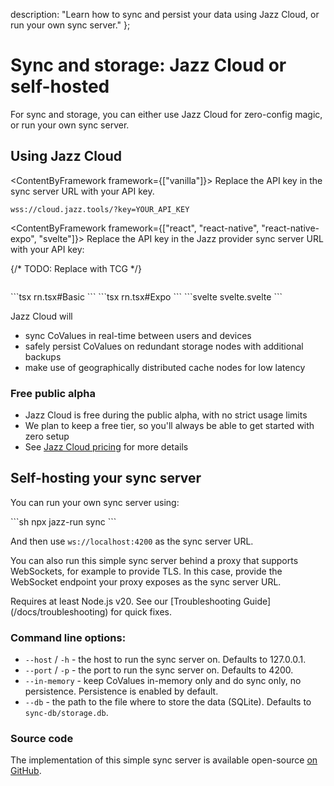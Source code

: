 
  description: "Learn how to sync and persist your data using Jazz Cloud, or run your own sync server."
};

# Sync and storage: Jazz Cloud or self-hosted

For sync and storage, you can either use Jazz Cloud for zero-config magic, or run your own sync server.

## Using Jazz Cloud

<GetAPIKey hideFileName={true} hideCodeGroup={true} />

<ContentByFramework framework={["vanilla"]}>
  Replace the API key in the sync server URL with your API key.
  <CodeGroup>
  ```
  wss://cloud.jazz.tools/?key=YOUR_API_KEY
  ```
  </CodeGroup>
</ContentByFramework>

<ContentByFramework framework={["react", "react-native", "react-native-expo", "svelte"]}>
  Replace the API key in the Jazz provider sync server URL with your API key:
</ContentByFramework>

{/* TODO: Replace with TCG */}
<ContentByFramework framework="react">
  <CodeGroup>
  ```tsx react.tsx#Basic
  ```
  </CodeGroup>
</ContentByFramework>

<ContentByFramework framework="react-native">
  <CodeGroup>
  ```tsx rn.tsx#Basic
  ```
  </CodeGroup>
</ContentByFramework>

<ContentByFramework framework="react-native-expo">
  <CodeGroup>
  ```tsx rn.tsx#Expo
  ```
  </CodeGroup>
</ContentByFramework>

<ContentByFramework framework="svelte">
  <CodeGroup>
  ```svelte svelte.svelte
  ```
  </CodeGroup>
</ContentByFramework>

Jazz Cloud will
- sync CoValues in real-time between users and devices
- safely persist CoValues on redundant storage nodes with additional backups
- make use of geographically distributed cache nodes for low latency

### Free public alpha

- Jazz Cloud is free during the public alpha, with no strict usage limits
- We plan to keep a free tier, so you'll always be able to get started with zero setup
- See [Jazz Cloud pricing](/cloud#pricing) for more details

## Self-hosting your sync server

You can run your own sync server using:

<CodeGroup>
```sh
npx jazz-run sync
```
</CodeGroup>

And then use `ws://localhost:4200` as the sync server URL.

You can also run this simple sync server behind a proxy that supports WebSockets, for example to provide TLS.
In this case, provide the WebSocket endpoint your proxy exposes as the sync server URL.

<Alert variant="info" className="mt-4 flex gap-2 items-center">
 Requires at least Node.js v20.
 See our [Troubleshooting Guide](/docs/troubleshooting) for quick fixes.
</Alert>

### Command line options:

- `--host` / `-h` - the host to run the sync server on. Defaults to 127.0.0.1.
- `--port` / `-p` - the port to run the sync server on. Defaults to 4200.
- `--in-memory` - keep CoValues in-memory only and do sync only, no persistence. Persistence is enabled by default.
- `--db` - the path to the file where to store the data (SQLite). Defaults to `sync-db/storage.db`.

### Source code

The implementation of this simple sync server is available open-source [on GitHub](https://github.com/garden-co/jazz/blob/main/packages/jazz-run/src/startSyncServer.ts).
